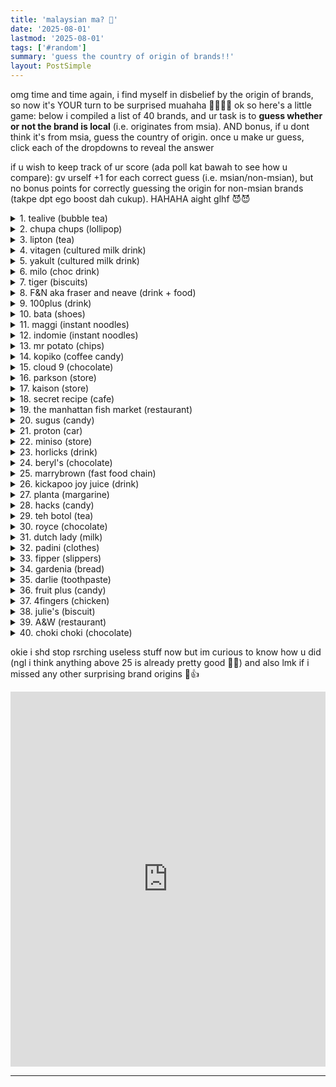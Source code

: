 ```yaml
---
title: 'malaysian ma? 🤔'
date: '2025-08-01'
lastmod: '2025-08-01'
tags: ['#random']
summary: 'guess the country of origin of brands!!'
layout: PostSimple
---
```


omg time and time again, i find myself in disbelief by the origin of brands, so now it's YOUR turn to be surprised muahaha 🫵🏻🫵🏻 ok so here's a little game: below i compiled a list of 40 brands, and ur task is to **guess whether or not the brand is local** (i.e. originates from msia). AND bonus, if u dont think it's from msia, guess the country of origin. once u make ur guess, click each of the dropdowns to reveal the answer

if u wish to keep track of ur score (ada poll kat bawah to see how u compare): gv urself +1 for each correct guess (i.e. msian/non-msian), but no bonus points for correctly guessing the origin for non-msian brands (takpe dpt ego boost dah cukup). HAHAHA aight glhf 😈😈

<details>
  <summary>1. tealive (bubble tea)</summary>

yepp **MALAYSIAN!!** i guess that's an easy start la heh. but tealive is actually pretty big rn (all over SEA and even dah ada kat australia, canada, uk, UAE, etc.), with several sources saying there are 1000+ outlets globally WHICH IS ACTUALLY INSANEE
</details>

<details>
  <summary>2. chupa chups (lollipop)</summary>

nope, **spanish.** the name of the brand comes from the word *chupar* which means suck in spanish :P
</details>

<details>
  <summary>3. lipton (tea)</summary>

nopess **scottish,** founded by sir thomas johnstone lipton
</details>

<details>
  <summary>4. vitagen (cultured milk drink)</summary>

**malaysiannnn** hoorayyy
</details>

<details>
  <summary>5. yakult (cultured milk drink)</summary>

**japanese** lmao, yakult came bef vitagen so there r ppl who claim vitagen copied yakult but mm ~~is vitagen or yakult better?~~
</details>

<details>
  <summary>6. milo (choc drink)</summary>

SIKEEE IT'S **AUSTRALIAN** 💀💀💀 idk i was pretty surprised to learn that a while back, ig cuz the way milo markets itself is very local but oh well 😭😭
</details>

<details>
  <summary>7. tiger (biscuits)</summary>

yea **malaysian,** i guess this one is kinda obvious kut tapi saje nak throw u off HAHA
</details>

<details>
  <summary>8. F&N aka fraser and neave (drink + food)</summary>

huhu **singaporean.** founded by fraser and neave (as u might guess), two scotsmen
</details>

<details>
  <summary>9. 100plus (drink)</summary>

**malaysian!!** weh i rmbr i was talking w my brother while eating when i learnt this and i was pretty surprised lol. my parents were when i told them too. also it's called 100plus to commemorate the 100 years since the founding of F&N
</details>

<details>
  <summary>10. bata (shoes)</summary>

AAAHSJJDF BATA IS **CZECH.** dude yk haritu i was playing scattegories w my friends and one of the prompts was "msian brands" and the letter was B, soooo i confidently and proudly jwb bata lahhh ONLY TO FIND OUT I WAS WRONG UGH OMG
</details>

<details>
  <summary>11. maggi (instant noodles)</summary>

maggi... is from... **SWITZERLAND.** FRICKING SWITZERLAND. FOUNDED BY A SWISS GUY NAMED JULIUS MAGGI (what a name LMAO). how do ik this? basically haritu when i was going for the mbl camp in poland, we had like a cultural night so i wanted to bring stuff from my country to share abt with others laa AND WHAT BETTER THING TO BRING THAN MAGGI AMIRITE??? ONLY TO FIND OUT MAGGI IS NOT EVEN MSIAN AAAAJSKDKFMG. i still brought maggi mug tho and shared it on the last night (all-nighter) with a friend ~~and didnt tell her abt the true dark disappointing origin of maggi.~~ ey bodola why r all our iconic msian stuff like maggi and milo not even msian to begin with 🙄💔💔 
</details>

<details>
  <summary>12. indomie (instant noodles)</summary>

ya it's from **indonesia** la - congrats einstein. saje nak test and make u question ur entire life hihihi 😹🫵🏻
</details>

<details>
  <summary>13. mr potato (chips)</summary>

**malaysian.** okay mybe obvious but i was lowkey surprised to learn this (from a friend) actually 
</details>

<details>
  <summary>14. kopiko (coffee candy)</summary>

**indonnn** lolz
</details>

<details>
  <summary>15. cloud 9 (chocolate)</summary>

**philippines,** sadly this is also not ours 😓😓
</details>

<details>
  <summary>16. parkson (store)</summary>

**malaysian!!**
</details>

<details>
  <summary>17. kaison (store)</summary>

also **malaysian!!**
</details>

<details>
  <summary>18. secret recipe (cafe)</summary>

also also **malaysian!!** (omg new york cheese cake is the best 🤤🤤)
</details>

<details>
  <summary>19. the manhattan fish market (restaurant)</summary>

ya nama dia manhattan but it's **malaysian** bro HAIH. i guess good call tho cuz no one would eat there if it were called "malaysian fish market" AHAHAHA
</details>

<details>
  <summary>20. sugus (candy)</summary>

it's **SWISS** oh my goodness 
</details>

<details>
  <summary>21. proton (car)</summary>

**MALAYSIAN** LA OFC. KALAU KAU SALAH SMH ARE U RLLY MSIAN??? 😡😡🤬🤬
</details>

<details>
  <summary>22. miniso (store)</summary>

well i'll tell u that it's not msian. so ahh that must mean it's japanese la kan? SIKE NO IT'S **CHINESE** BUT PRESENTS ITSELF AS JAPANESE AAAJJSJDF BRUHH. and yk what, a few years ago my family went to japan pastu at some point my brother kut (tak ingat) nak pergi cari miniso but HAHH GUESS WHAT there's not a SINGLE miniso in japan dude and that's how i found out IT'S FRICKING CHINESEEEEE FOR GOD'S SAKE 😭😭
</details>

<details>
  <summary>23. horlicks (drink)</summary>

nopeee, invented by two british brothers (james n william horlick - why r their names the most stereotypical british names ever) in the **US**
</details>

<details>
  <summary>24. beryl's (chocolate)</summary>

WOW BERYL'S IS **MSIAN** WEH WOW i thought it was a somewhat premium imported brand
</details>

<details>
  <summary>25. marrybrown (fast food chain)</summary>

MARRYBROWN IS ALSO **MSIAN** (from johor) WOW UM?? i think it's just the white name that's throwing me off 😭😭
</details>

<details>
  <summary>26. kickapoo joy juice (drink)</summary>

**american** but they claim that they're the no.1 heavy citrus brand in msia and sgp BUT YA MEH?? cuz ngl i dont rlly see ppl drink kickapoo that much 🤷🏻‍♀️🤷🏻‍♀️🤷🏻‍♀️  ALSO the drink was [inspired from a comic strip!!](https://drinkkickapoo.com/history/)
</details>

<details>
  <summary>27. planta (margarine)</summary>

**dutch!!** i kinda thought it was msian ://
</details>

<details>
  <summary>28. hacks (candy)</summary>

**malaysian** yippeee
</details>

<details>
  <summary>29. teh botol (tea)</summary>

**indonesian** :(
</details>

<details>
  <summary>30. royce (chocolate)</summary>

kinda obvious it's not msian but i was surprised (twice!! bcs i half-forgot after the first time i found out lol) that royce is **japanese** :00 then i rmbr saying to my parents smth along the lines of "wHy iS iT nOt rOiiSu?!?!" AHAHAHA and okay ya it actually IS "roizu" but they just englishified it and yea i think u'd agree w me that "royce" is not a vry japanese-looking word JDJDFJSJ. OH but it's interesting how they got the name: basically the founder's first name is yasuhiro. reverse the characters -> rohisuya, and "ya" is a suffix for shop in jpnese so that leaves rohisu -> roizu!! 🤯🤯
</details>

<details>
  <summary>31. dutch lady (milk)</summary>

so apparently dutch lady is **msian.** HOW IRONIC 😭😭😭
</details>

<details>
  <summary>32. padini (clothes)</summary>

PADINI IS ALSO **MSIAN** DAMN
</details>

<details>
  <summary>33. fipper (slippers)</summary>

FIPPER IS **MSIAN??!!** I ALWAYS THOUGHT IT WAS A PRETTY BIG INTERNATIONAL BRAND LIKE CROCS OR SMTH. ALSO ALSO ALSO. IT WAS FOUNDED BY SOME GUY NAMED "JACK LIM" AHEM AHEM AHEM
</details>

<details>
  <summary>34. gardenia (bread)</summary>

nop, first started in **singapore** by some american baker i.e. that sloccum guy. but im preeeetty sure someone (my dad?) pernah told me (salah info la) that uncle sloccum was sabahan?!?! lmao idk or mybe im misrmbring 
</details>

<details>
  <summary>35. darlie (toothpaste)</summary>

okay so yes u may hv been able to make the reasonable guess that darlie is, in fact, not msian. BUT would u have been able to guess its dark history... 💀💀 so once upon a time, the toothpaste was not called darlie but... darkie (a racial slur against african-americans) and featured a white man in blackface + a top hat. so ahh probably from the states (which was racially segregated at the time) right?? BUT SIKE NOPE ONCE AGAIN IT'S **CHINESE** 😭😭😭 and in chinese the toothpaste is (till today) called 黑人牙膏 (which directly translates to "black man toothpaste") AAAHSJDJF yea i think i learnt this info from one of my chinese friends. apparently the name is not rooted in racism tho but bcs ppl associated black ppl w white teeth (since their skin was dark, making their teeth look whiter). but later it became controversial in the US (*wow who wdve guessed!!*), so baru the english name was changed to darlie. HA THE MORE YOU KNOW 🌈✨
</details>

<details>
  <summary>36. fruit plus (candy)</summary>

**malaysian** hoorayyy
</details>

<details>
  <summary>37. 4fingers (chicken)</summary>

**singaporean,** it's called 4fingers cuz the founders believed ppl typically need 4 main fingers on each hand to enjoy their chicken 🤷🏻‍♀️🤷🏻‍♀️
</details>

<details>
  <summary>38. julie's (biscuit)</summary>

**malaysian!!** and sold in 80+ countries now. it's only called julie's bcs the founder wanted it to stand out from other local brands (which mostly had chinese names). there IS no girl named julie lol
</details>

<details>
  <summary>39. A&W (restaurant)</summary>

**american.** started in california 100+ yrs ago as a roadside root beer stand. BUT it's the first fast food restaurant to open in msia (in 1963)
</details>

<details>
  <summary>40. choki choki (chocolate)</summary>

CHOKI CHOKI ISNT OURS IT'S **INDONESIAN** AAAA NOOO MY ENTIRE WORLD IS SHATTERED AND MY HEART IS BROKEN 😔💔
</details>

okie i shd stop rsrching useless stuff now but im curious to know how u did (ngl i think anything above 25 is already pretty good 🤡🤡) and also lmk if i missed any other surprising brand origins 🫡👍

<iframe src="https://netpoll.in/embed-CEV2YG7M06" style="height:600px;width:100%;border:0px"></iframe>

---

<script async src="https://talk.hyvor.com/embed/embed.js" type="module"></script>
<hyvor-talk-comments website-id="11281" page-id="https://leia-mayssa.vercel.app/blog/malaysian-or-not"></hyvor-talk-comments>
